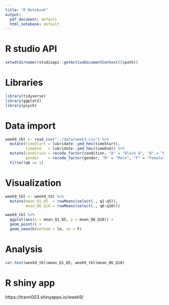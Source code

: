 ```yaml
---
title: "R Notebook"
output:
  pdf_document: default
  html_notebook: default
---
```



# R studio API
```r
setwd(dirname(rstudioapi::getActiveDocumentContext()$path))
```


# Libraries
```r
library(tidyverse)
library(ggplot2)
library(psych)
```


# Data import

```r
week9_tbl <- read_csv("../data/week3.csv") %>%
  mutate(timeStart = lubridate::ymd_hms(timeStart), 
         timeEnd   = lubridate::ymd_hms(timeEnd)) %>% 
  mutate(condition = recode_factor(condition, "A" = "Block A", "B" = "Block B", "C" = "Control"),
         gender    = recode_factor(gender, "M" = "Male", "F" = "Female")) %>% 
  filter(q6 == 1)
```

# Visualization
```r
week9_tbl <- week9_tbl %>%
  mutate(mean_Q1_Q5  = rowMeans(select(., q1:q5)),
         mean_Q6_Q10 = rowMeans(select(., q6:q10))) 

week9_tbl %>% 
  ggplot(aes(x = mean_Q1_Q5, y = mean_Q6_Q10)) +
  geom_point() + 
  geom_smooth(method = lm, se = F)
```

# Analysis
```r
cor.test(week9_tbl$mean_Q1_Q5, week9_tbl$mean_Q6_Q10)
```



# R shiny app

https://trann003.shinyapps.io/week9/

